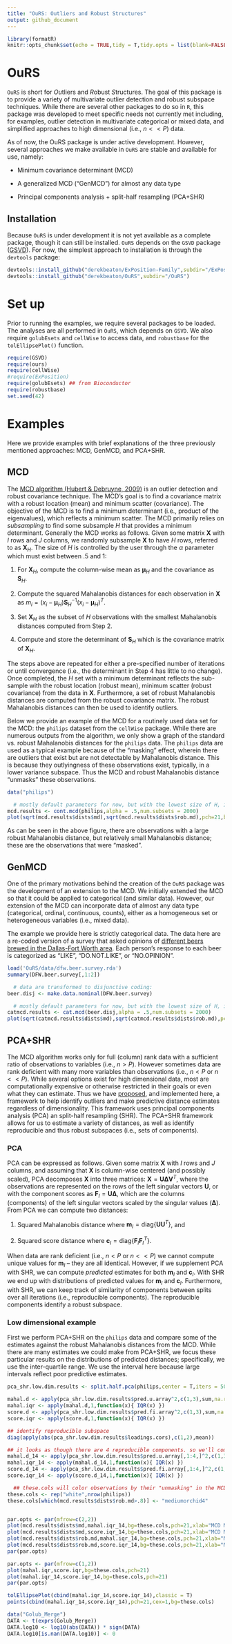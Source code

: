 ```yaml
---
title: "OuRS: Outliers and Robust Structures"
output: github_document
---
```


```r
library(formatR)
knitr::opts_chunk$set(echo = TRUE,tidy = T,tidy.opts = list(blank=FALSE, width.cutoff=60))
```


# OuRS

`OuRS` is short for *Ou*tliers and *R*obust *S*tructures. The goal of this package is to provide a variety of multivariate outlier detection and robust subspace techniques. While there are several other packages to do so in `R`, this package was developed to meet specific needs not currently met including, for examples, outlier detection in multivariate categorical or mixed data, and simplified approaches to high dimensional (i.e., $n << P$) data.

As of now, the OuRS package is under active development. However, several approaches we make available in `OuRS` are stable and available for use, namely: 

* Minimum covariance determinant (MCD)

* A generalized MCD ("GenMCD") for almost any data type

* Principal components analysis + split-half resampling (PCA+SHR) 


## Installation

Because `OuRS` is under development it is not yet available as a complete package, though it can still be installed. `OuRS` depends on the `GSVD` package ([GSVD](https://github.com/derekbeaton/ExPosition-Family/tree/master/ExPosition2/GSVD)). For now, the simplest approach to installation is through the `devtools` package:

```r
devtools::install_github("derekbeaton/ExPosition-Family",subdir="/ExPosition2/GSVD/Package")
devtools::install_github("derekbeaton/OuRS",subdir="/OuRS")
```

# Set up

Prior to running the examples, we require several packages to be loaded. The analyses are all performed in `OuRS`, which depends on `GSVD`. We also require `golubEsets` and `cellWise` to access data, and `robustbase` for the `tolEllipsePlot()` function.


```r
require(GSVD)
require(ours)
require(cellWise)
#require(ExPosition)
require(golubEsets) ## from Bioconductor
require(robustbase)
set.seed(42)
```

# Examples

Here we provide examples with brief explanations of the three previously mentioned approaches: MCD, GenMCD, and PCA+SHR.

## MCD

The [MCD algorithm (Hubert & Debruyne, 2009)](https://onlinelibrary.wiley.com/doi/full/10.1002/wics.61) is an outlier detection and robust covariance technique.  The MCD's goal is to find a covariance matrix with a robust location (mean) and minimum scatter (covariance). The objective of the MCD is to find a minimum determinant (i.e., product of the eigenvalues), which reflects a minimum scatter. The MCD primarily relies on *subsampling* to find some subsample $H$ that provides a minimum determinant. Generally the MCD works as follows. Given some matrix $\mathbf{X}$ with $I$ rows and $J$ columns, we randomly subsample $\mathbf{X}$ to have $H$ rows, referred to as $\mathbf{X}_{H}$. The size of $H$ is controlled by the user through the $\alpha$ parameter which must exist between .5 and 1:

1. For $\mathbf{X}_{H}$, compute the column-wise mean as $\boldsymbol{\mu}_{H}$ and the covariance as $\mathbf{S}_{H}$.

2. Compute the squared Mahalanobis distances for each observation in $\mathbf{X}$ as $m_{i} = (x_{i} - \boldsymbol{\mu}_{H}) \mathbf{S}_{H}^{-1} (x_{i} - \boldsymbol{\mu}_{H})^{T}$.

3. Set $\mathbf{X}_{H}$ as the subset of $H$ observations with the smallest Mahalanobis distances computed from Step 2.

4. Compute and store the determinant of $\mathbf{S}_{H}$ which is the covariance matrix of $\mathbf{X}_{H}$.

The steps above are repeated for either a pre-specified number of iterations or until convergence (i.e., the determinant in Step 4 has little to no change). Once completed, the $H$ set with a minimum determinant reflects the sub-sample with the robust location (robust mean), minimum scatter (robust covariance) from the data in $\mathbf{X}$. Furthermore, a set of robust Mahalanobis distances are computed from the robust covariance matrix. The robust Mahalanobis distances can then be used to identify outliers. 

Below we provide an example of the MCD for a routinely used data set for the MCD: the `philips` dataset from the `cellWise` package. While there are numerous outputs from the algorithm, we only show a graph of the standard vs. robust Mahalanobis distances for the `philips` data. The `philips` data are used as a typical example because of the "masking" effect, wherein there are outliers that exist but are not detectable by Mahalanobis distance. This is because they outlyingness of these observations exist, typically, in a lower variance subspace. Thus the MCD and robust Mahalanobis distance "unmasks" these observations.


```r
data("philips")

  # mostly default parameters for now, but with the lowest size of H, i.e., alpha=.5, and many iterations
mcd.results <- cont.mcd(philips,alpha = .5,num.subsets = 2000)
plot(sqrt(mcd.results$dists$md),sqrt(mcd.results$dists$rob.md),pch=21,bg="mediumorchid4",xlab="Mahalanobis Distances",ylab="Robust Mahalanobis Distances")
```

As can be seen in the above figure, there are observations with a large robust Mahalanobis distance, but relatively small Mahalanobis distance; these are the observations that were "masked".


## GenMCD

One of the primary motivations behind the creation of the `OuRS` package was the development of an extension to the MCD. We initially extended the MCD so that it could be applied to categorical (and similar data). However, our extension of the MCD can incorporate data of almost any data type  (categorical, ordinal, continuous, counts), either as a homogeneous set or heterogeneous variables (i.e., mixed data).

The example we provide here is strictly categorical data. The data here are a re-coded version of a survey that asked opinions of [different beers brewed in the Dallas-Fort Worth area](http://www.dallasobserver.com/restaurants/dfws-favorite-local-beer-as-proven-by-an-actual-scientist-7024953). Each person's response to each beer is categorized as "LIKE", "DO.NOT.LIKE", or "NO.OPINION". 



```r
load('OuRS/data/dfw.beer.survey.rda')
summary(DFW.beer.survey[,1:2])

  # data are transformed to disjunctive coding:
beer.disj <- make.data.nominal(DFW.beer.survey)

  # mostly default parameters for now, but with the lowest size of H, i.e., alpha=.5, and many iterations
catmcd.results <- cat.mcd(beer.disj,alpha = .5,num.subsets = 2000)
plot(sqrt(catmcd.results$dists$md),sqrt(catmcd.results$dists$rob.md),pch=21,bg="mediumorchid4",xlab="Mahalanobis Distances",ylab="Robust Mahalanobis Distances")
```

## PCA+SHR

The MCD algorithm works only for full (column) rank data with a sufficient ratio of observations to variables (i.e., $n > P$). However sometimes data are rank deficient with many more variables than observations (i.e., $n < P$ or $n << P$). While several options exist for high dimensional data, most are computationally expensive or otherwise restricted in their goals or even what they can estimate. Thus we have [proposed](http://ww2.amstat.org/meetings/jsm/2018/onlineprogram/AbstractDetails.cfm?abstractid=330168), and implemented here, a framework to help identify outliers and make predictive distance estimates regardless of dimensionality. This framework uses principal components analysis (PCA) an split-half resampling (SHR). The PCA+SHR framework allows for us to estimate a variety of distances, as well as identify reproducible and thus robust subspaces (i.e., sets of components). 

### PCA

PCA can be expressed as follows. Given some matrix $\mathbf{X}$ with $I$ rows and $J$ columns, and assuming that $\mathbf{X}$ is column-wise centered (and possibly scaled), PCA decomposes $\mathbf{X}$ into three matrices: $\mathbf{X} = \mathbf{U}\mathbf{\Delta}\mathbf{V}^{T}$, where the observations are represented on the rows of the left singular vectors $\mathbf{U}$, or with the component scores as $\mathbf{F}_{I} = \mathbf{U}\mathbf{\Delta}$, which are the columns (components) of the left singular vectors scaled by the singular values ($\mathbf{\Delta}$). From PCA we can compute two distances:

1. Squared Mahalanobis distance where $\mathbf{m}_{I} = \text{diag}\{\mathbf{U}\mathbf{U}^{T}\}$, and

2. Squared score distance where $\mathbf{c}_{I} = \text{diag}\{\mathbf{F}_{I}\mathbf{F}_{I}^{T}\}$.

When data are rank deficient (i.e., $n < P$ or $n << P$) we cannot compute unique values for $\mathbf{m}_{I}$ -- they are all identical. However, if we supplement PCA with SHR, we can compute *predicted* estimates for both $\mathbf{m}_{I}$ and $\mathbf{c}_{I}$. With SHR we end up with distributions of predicted values for $\mathbf{m}_{I}$ and $\mathbf{c}_{I}$. Furthermore, with SHR, we can keep track of similarity of components between splits over all iterations (i.e., reproducible components). The reproducible components identify a robust subspace.


### Low dimensional example

First we perform PCA+SHR on the `philips` data and compare some of the estimates against the robust Mahalanobis distances from the MCD. While there are many estimates we could make from PCA+SHR, we focus these particular results on the distributions of predicted distances; specifically, we use the inter-quartile range. We use the interval here because large intervals reflect poor predictive estimates.

```r

pca_shr.low.dim.results <- split.half.pca(philips,center = T,iters = 500)

mahal.d <- apply(pca_shr.low.dim.results$pred.u.array^2,c(1,3),sum,na.rm=T)
mahal.iqr <- apply(mahal.d,1,function(x){ IQR(x) })
score.d <- apply(pca_shr.low.dim.results$pred.fi.array^2,c(1,3),sum,na.rm=T)
score.iqr <- apply(score.d,1,function(x){ IQR(x) })

## identify reproducible subspace
diag(apply(abs(pca_shr.low.dim.results$loadings.cors),c(1,2),mean))

## it looks as though there are 4 reproducible components. so we'll compute distance estimates with just those 4
mahal.d_14 <- apply(pca_shr.low.dim.results$pred.u.array[,1:4,]^2,c(1,3),sum,na.rm=T)
mahal.iqr_14 <- apply(mahal.d_14,1,function(x){ IQR(x) })
score.d_14 <- apply(pca_shr.low.dim.results$pred.fi.array[,1:4,]^2,c(1,3),sum,na.rm=T)
score.iqr_14 <- apply(score.d_14,1,function(x){ IQR(x) })

  ## these.cols will color observations by their "unmasking" in the MCD.
these.cols <- rep("white",nrow(philips))
these.cols[which(mcd.results$dists$rob.md>.8)] <- "mediumorchid4"


par.opts <- par(mfrow=c(2,2))
plot(mcd.results$dists$md,mahal.iqr_14,bg=these.cols,pch=21,xlab="MCD Mahalanobis",ylab="PCA+SHR IQR of Mahalanobis")
plot(mcd.results$dists$md,score.iqr_14,bg=these.cols,pch=21,xlab="MCD Mahalanobis",ylab="PCA+SHR IQR of Score")
plot(mcd.results$dists$rob.md,mahal.iqr_14,bg=these.cols,pch=21,xlab="MCD Robust Mahalanobis",ylab="PCA+SHR IQR of Mahalanobis")
plot(mcd.results$dists$rob.md,score.iqr_14,bg=these.cols,pch=21,xlab="MCD Robust Mahalanobis",ylab="PCA+SHR IQR of Score")
par(par.opts)

par.opts <- par(mfrow=c(1,2))
plot(mahal.iqr,score.iqr,bg=these.cols,pch=21)
plot(mahal.iqr_14,score.iqr_14,bg=these.cols,pch=21)
par(par.opts)

tolEllipsePlot(cbind(mahal.iqr_14,score.iqr_14),classic = T)
points(cbind(mahal.iqr_14,score.iqr_14),pch=21,cex=1,bg=these.cols)

```

```r
data("Golub_Merge")
DATA <- t(exprs(Golub_Merge))
DATA.log10 <- log10(abs(DATA)) * sign(DATA)
DATA.log10[is.nan(DATA.log10)] <- 0

```
